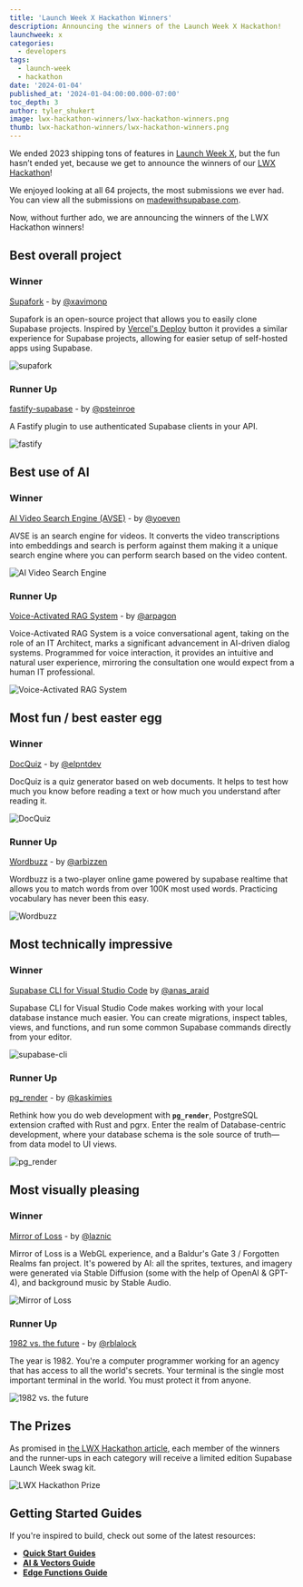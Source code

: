 ```yaml
---
title: 'Launch Week X Hackathon Winners'
description: Announcing the winners of the Launch Week X Hackathon!
launchweek: x
categories:
  - developers
tags:
  - launch-week
  - hackathon
date: '2024-01-04'
published_at: '2024-01-04:00:00.000-07:00'
toc_depth: 3
author: tyler_shukert
image: lwx-hackathon-winners/lwx-hackathon-winners.png
thumb: lwx-hackathon-winners/lwx-hackathon-winners.png
---
```


We ended 2023 shipping tons of features in [Launch Week X](https://supabase.com/launch-week), but the fun hasn’t ended yet, because we get to announce the winners of our [LWX Hackathon](https://supabase.com/blog/supabase-hackathon-lwx)!

We enjoyed looking at all 64 projects, the most submissions we ever had. You can view all the submissions on [madewithsupabase.com](https://www.madewithsupabase.com/).

Now, without further ado, we are announcing the winners of the LWX Hackathon winners!

## Best overall project

### Winner

[Supafork](https://github.com/chroxify/supafork) - by [@xavimonp](https://twitter.com/xavimonp)

Supafork is an open-source project that allows you to easily clone Supabase projects. Inspired by [Vercel's Deploy](https://vercel.com/docs/deployments/deploy-button) button it provides a similar experience for Supabase projects, allowing for easier setup of self-hosted apps using Supabase.

![supafork](/images/blog/lwx-hackathon-winners/supafork.jpg)

### Runner Up

[fastify-supabase](https://github.com/psteinroe/fastify-supabase) - by [@psteinroe](https://twitter.com/psteinroe)

A Fastify plugin to use authenticated Supabase clients in your API.

![fastify](/images/blog/lwx-hackathon-winners/fastify.jpg)

## Best use of AI

### Winner

[AI Video Search Engine (AVSE)](https://github.com/yoeven/ai-video-search-engine) - by [@yoeven](https://github.com/yoeven)

AVSE is an search engine for videos. It converts the video transcriptions into embeddings and search is perform against them making it a unique search engine where you can perform search based on the video content.

![AI Video Search Engine](/images/blog/lwx-hackathon-winners/ai-video-search-engine.jpg)

### Runner Up

[Voice-Activated RAG System](https://github.com/ArtisanLabs/vocode-python/tree/465-supabase-rag-support/apps/voice-rag) - by [@arpagon](https://twitter.com/arpagon)

Voice-Activated RAG System is a voice conversational agent, taking on the role of an IT Architect, marks a significant advancement in AI-driven dialog systems. Programmed for voice interaction, it provides an intuitive and natural user experience, mirroring the consultation one would expect from a human IT professional.

![Voice-Activated RAG System](/images/blog/lwx-hackathon-winners/voice-activated-rag-system.jpg)

## Most fun / best easter egg

### Winner

[DocQuiz](https://github.com/elpnt/docquiz) - by [@elpntdev](https://twitter.com/elpntdev)

DocQuiz is a quiz generator based on web documents. It helps to test how much you know before reading a text or how much you understand after reading it.

![DocQuiz](/images/blog/lwx-hackathon-winners/doc-quiz.jpg)

### Runner Up

[Wordbuzz](https://github.com/arbizen/wordbuzz) - by [@arbizzen](https://twitter.com/arbizzen)

Wordbuzz is a two-player online game powered by supabase realtime that allows you to match words from over 100K most used words. Practicing vocabulary has never been this easy.

![Wordbuzz](/images/blog/lwx-hackathon-winners/wordbuzz.jpg)

## Most technically impressive

### Winner

[Supabase CLI for Visual Studio Code](https://github.com/anas-araid/vscode-supabase-cli) by [@anas_araid](https://twitter.com/anas_araid)

Supabase CLI for Visual Studio Code makes working with your local database instance much easier. You can create migrations, inspect tables, views, and functions, and run some common Supabase commands directly from your editor.

![supabase-cli](/images/blog/lwx-hackathon-winners/supabase-cli.jpg)

### Runner Up

[pg_render](https://github.com/mkaski/pg_render) - by [@kaskimies](https://twitter.com/kaskimies)

Rethink how you do web development with **`pg_render`**, PostgreSQL extension crafted with Rust and pgrx. Enter the realm of Database-centric development, where your database schema is the sole source of truth—from data model to UI views.

![pg_render](/images/blog/lwx-hackathon-winners/pg-render.jpg)

## Most visually pleasing

### Winner

[Mirror of Loss](https://github.com/laznic/mirror-of-loss) - by [@laznic](https://twitter.com/laznic)

Mirror of Loss is a WebGL experience, and a Baldur's Gate 3 / Forgotten Realms fan project. It's powered by AI: all the sprites, textures, and imagery were generated via Stable Diffusion (some with the help of OpenAI & GPT-4), and background music by Stable Audio.

![Mirror of Loss](/images/blog/lwx-hackathon-winners/mirror-of-loss.jpg)

### Runner Up

[1982 vs. the future](https://github.com/rblalock/1982vsthefuture) - by [@rblalock](https://twitter.com/rblalock)

The year is 1982. You're a computer programmer working for an agency that has access to all the world's secrets. Your terminal is the single most important terminal in the world. You must protect it from anyone.

![1982 vs. the future](/images/blog/lwx-hackathon-winners/1982-vs-the-future.jpg)

## The Prizes

As promised in [the LWX Hackathon article](https://supabase.com/blog/supabase-hackathon-lwx), each member of the winners and the runner-ups in each category will receive a limited edition Supabase Launch Week swag kit.

![LWX Hackathon Prize](/images/blog/lwx-hackathon-winners/prize.png)

## Getting Started Guides

If you're inspired to build, check out some of the latest resources:

- **[Quick Start Guides](https://supabase.com/docs/guides/getting-started)**
- **[AI & Vectors Guide](https://supabase.com/docs/guides/ai)**
- **[Edge Functions Guide](https://supabase.com/docs/guides/functions)**
